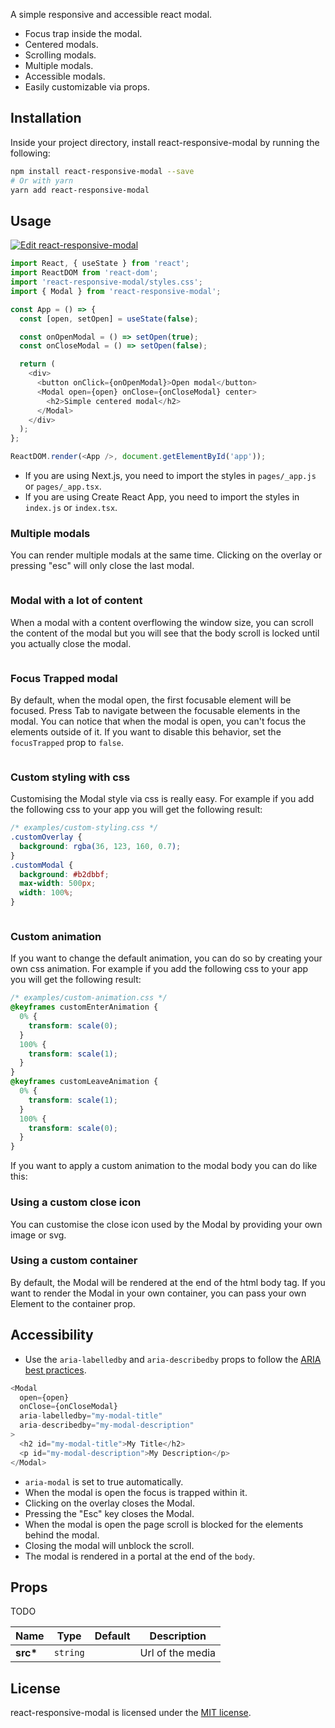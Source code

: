 
A simple responsive and accessible react modal.

- Focus trap inside the modal.
- Centered modals.
- Scrolling modals.
- Multiple modals.
- Accessible modals.
- Easily customizable via props.

## Installation

Inside your project directory, install react-responsive-modal by running the following:

```sh
npm install react-responsive-modal --save
# Or with yarn
yarn add react-responsive-modal
```

## Usage

[![Edit react-responsive-modal](https://codesandbox.io/static/img/play-codesandbox.svg)](https://codesandbox.io/s/9jxp669j2o)

```javascript
import React, { useState } from 'react';
import ReactDOM from 'react-dom';
import 'react-responsive-modal/styles.css';
import { Modal } from 'react-responsive-modal';

const App = () => {
  const [open, setOpen] = useState(false);

  const onOpenModal = () => setOpen(true);
  const onCloseModal = () => setOpen(false);

  return (
    <div>
      <button onClick={onOpenModal}>Open modal</button>
      <Modal open={open} onClose={onCloseModal} center>
        <h2>Simple centered modal</h2>
      </Modal>
    </div>
  );
};

ReactDOM.render(<App />, document.getElementById('app'));
```

- If you are using Next.js, you need to import the styles in `pages/_app.js` or `pages/_app.tsx`.
- If you are using Create React App, you need to import the styles in `index.js` or `index.tsx`.

### Multiple modals

You can render multiple modals at the same time. Clicking on the overlay or pressing "esc" will only close the last modal.

<ExampleRendered name="multiple" />

```js file=../examples/Multiple.tsx

```

### Modal with a lot of content

When a modal with a content overflowing the window size, you can scroll the content of the modal but you will see that the body scroll is locked until you actually close the modal.

<ExampleRendered name="longContent" />

```js file=../examples/LongContent.tsx

```

### Focus Trapped modal

By default, when the modal open, the first focusable element will be focused. Press Tab to navigate between the focusable elements in the modal. You can notice that when the modal is open, you can't focus the elements outside of it.
If you want to disable this behavior, set the `focusTrapped` prop to `false`.

<ExampleRendered name="focusTrapped" />

```js file=../examples/FocusTrapped.tsx

```

### Custom styling with css

Customising the Modal style via css is really easy. For example if you add the following css to your app you will get the following result:

```css
/* examples/custom-styling.css */
.customOverlay {
  background: rgba(36, 123, 160, 0.7);
}
.customModal {
  background: #b2dbbf;
  max-width: 500px;
  width: 100%;
}
```

<ExampleRendered name="customCssStyle" />

```js file=../examples/CustomCssStyle.tsx

```

### Custom animation

If you want to change the default animation, you can do so by creating your own css animation. For example if you add the following css to your app you will get the following result:

```css
/* examples/custom-animation.css */
@keyframes customEnterAnimation {
  0% {
    transform: scale(0);
  }
  100% {
    transform: scale(1);
  }
}
@keyframes customLeaveAnimation {
  0% {
    transform: scale(1);
  }
  100% {
    transform: scale(0);
  }
}
```

If you want to apply a custom animation to the modal body you can do like this:

### Using a custom close icon

You can customise the close icon used by the Modal by providing your own image or svg.

### Using a custom container

By default, the Modal will be rendered at the end of the html body tag. If you want to render the Modal in your own container, you can pass your own Element to the container prop.

## Accessibility

- Use the `aria-labelledby` and `aria-describedby` props to follow the [ARIA best practices](https://www.w3.org/TR/wai-aria-practices/#dialog_modal).

```javascript
<Modal
  open={open}
  onClose={onCloseModal}
  aria-labelledby="my-modal-title"
  aria-describedby="my-modal-description"
>
  <h2 id="my-modal-title">My Title</h2>
  <p id="my-modal-description">My Description</p>
</Modal>
```

- `aria-modal` is set to true automatically.
- When the modal is open the focus is trapped within it.
- Clicking on the overlay closes the Modal.
- Pressing the "Esc" key closes the Modal.
- When the modal is open the page scroll is blocked for the elements behind the modal.
- Closing the modal will unblock the scroll.
- The modal is rendered in a portal at the end of the `body`.

## Props

TODO

| Name      | Type     | Default | Description      |
| --------- | -------- | ------- | ---------------- |
| **src\*** | `string` |         | Url of the media |

## License

react-responsive-modal is licensed under the [MIT license](https://github.com/pradel/react-responsive-modal/blob/master/LICENSE).
